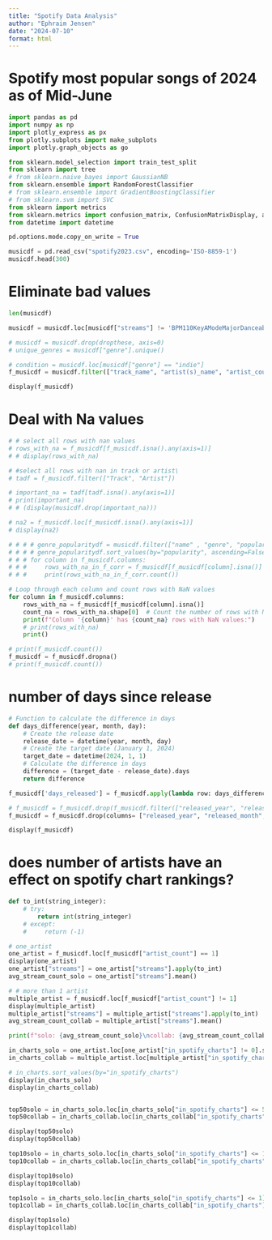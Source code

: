 ```yaml
---
title: "Spotify Data Analysis"
author: "Ephraim Jensen"
date: "2024-07-10"
format: html
---
```


# Spotify most popular songs of 2024 as of Mid-June



```python
import pandas as pd 
import numpy as np
import plotly_express as px
from plotly.subplots import make_subplots
import plotly.graph_objects as go

from sklearn.model_selection import train_test_split
from sklearn import tree
# from sklearn.naive_bayes import GaussianNB
from sklearn.ensemble import RandomForestClassifier
# from sklearn.ensemble import GradientBoostingClassifier
# from sklearn.svm import SVC
from sklearn import metrics
from sklearn.metrics import confusion_matrix, ConfusionMatrixDisplay, accuracy_score
from datetime import datetime

pd.options.mode.copy_on_write = True
```

```python
musicdf = pd.read_csv("spotify2023.csv", encoding='ISO-8859-1')
musicdf.head(300)

```


# Eliminate bad values


```python
len(musicdf)

musicdf = musicdf.loc[musicdf["streams"] != 'BPM110KeyAModeMajorDanceability53Valence75Energy69Acousticness7Instrumentalness0Liveness17Speechiness3']
```


```python
# musicdf = musicdf.drop(dropthese, axis=0)
# unique_genres = musicdf["genre"].unique()

# condition = musicdf.loc[musicdf["genre"] == "indie"]
f_musicdf = musicdf.filter(["track_name", "artist(s)_name", "artist_count", "streams", "in_spotify_charts", "released_year", "released_month", "released_day"])

display(f_musicdf)

```

# Deal with Na values


```python
# # select all rows with nan values
# rows_with_na = f_musicdf[f_musicdf.isna().any(axis=1)]
# # display(rows_with_na)

# #select all rows with nan in track or artist\
# tadf = f_musicdf.filter(["Track", "Artist"])

# important_na = tadf[tadf.isna().any(axis=1)]
# print(important_na)
# # (display(musicdf.drop(important_na)))

# na2 = f_musicdf.loc[f_musicdf.isna().any(axis=1)]
# display(na2)

```

```python

# # # # genre_popularitydf = musicdf.filter(["name" , "genre", "popularity"])
# # # # genre_popularitydf.sort_values(by="popularity", ascending=False)
# # # for column in f_musicdf.columns:
# # #     rows_with_na_in_f_corr = f_musicdf[f_musicdf[column].isna()]
# # #     print(rows_with_na_in_f_corr.count())

# Loop through each column and count rows with NaN values
for column in f_musicdf.columns:
    rows_with_na = f_musicdf[f_musicdf[column].isna()]
    count_na = rows_with_na.shape[0]  # Count the number of rows with NaN values
    print(f"Column '{column}' has {count_na} rows with NaN values:")
    # print(rows_with_na)
    print()

# print(f_musicdf.count())
f_musicdf = f_musicdf.dropna()
# print(f_musicdf.count())
```

# number of days since release
```python
# Function to calculate the difference in days
def days_difference(year, month, day):
    # Create the release date
    release_date = datetime(year, month, day)
    # Create the target date (January 1, 2024)
    target_date = datetime(2024, 1, 1)
    # Calculate the difference in days
    difference = (target_date - release_date).days
    return difference

f_musicdf['days_released'] = f_musicdf.apply(lambda row: days_difference(row["released_year"], row["released_month"], row["released_day"]), axis=1)

# f_musicdf = f_musicdf.drop(f_musicdf.filter(["released_year", "released_month", "released_day"]))
f_musicdf = f_musicdf.drop(columns= ["released_year", "released_month", "released_day"])
```

```python


display(f_musicdf)
```

# does number of artists have an effect on spotify chart rankings?

```python
def to_int(string_integer):
    # try:
        return int(string_integer)
    # except:
    #     return (-1)

# one_artist
one_artist = f_musicdf.loc[f_musicdf["artist_count"] == 1]
display(one_artist)
one_artist["streams"] = one_artist["streams"].apply(to_int)
avg_stream_count_solo = one_artist["streams"].mean()

# # more than 1 artist
multiple_artist = f_musicdf.loc[f_musicdf["artist_count"] != 1]
display(multiple_artist)
multiple_artist["streams"] = multiple_artist["streams"].apply(to_int)
avg_stream_count_collab = multiple_artist["streams"].mean()

print(f"solo: {avg_stream_count_solo}\ncollab: {avg_stream_count_collab}")
```

```python
in_charts_solo = one_artist.loc[one_artist["in_spotify_charts"] != 0].sort_values(by="in_spotify_charts")
in_charts_collab = multiple_artist.loc[multiple_artist["in_spotify_charts"] != 0].sort_values(by="in_spotify_charts")

# in_charts.sort_values(by="in_spotify_charts")
display(in_charts_solo)
display(in_charts_collab)


top50solo = in_charts_solo.loc[in_charts_solo["in_spotify_charts"] <= 50]
top50collab = in_charts_collab.loc[in_charts_collab["in_spotify_charts"] <= 50]

display(top50solo)
display(top50collab)

top10solo = in_charts_solo.loc[in_charts_solo["in_spotify_charts"] <= 10]
top10collab = in_charts_collab.loc[in_charts_collab["in_spotify_charts"] <= 10]

display(top10solo)
display(top10collab)

top1solo = in_charts_solo.loc[in_charts_solo["in_spotify_charts"] <= 1]
top1collab = in_charts_collab.loc[in_charts_collab["in_spotify_charts"] <= 1]

display(top1solo)
display(top1collab)
```

```python



```